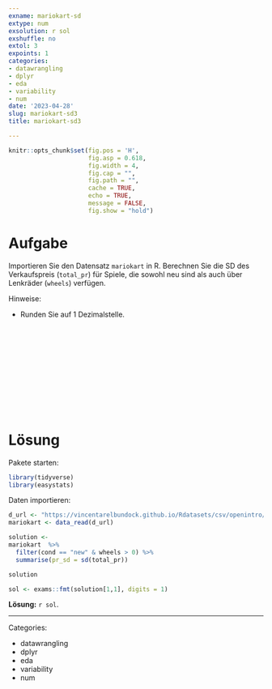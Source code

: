 ```yaml
---
exname: mariokart-sd
extype: num
exsolution: r sol
exshuffle: no
extol: 3
expoints: 1
categories:
- datawrangling
- dplyr
- eda
- variability
- num
date: '2023-04-28'
slug: mariokart-sd3
title: mariokart-sd3

---
```







```r
knitr::opts_chunk$set(fig.pos = 'H',
                      fig.asp = 0.618,
                      fig.width = 4,
                      fig.cap = "", 
                      fig.path = "",
                      cache = TRUE,
                      echo = TRUE,
                      message = FALSE,
                      fig.show = "hold")
```






# Aufgabe

Importieren Sie den Datensatz `mariokart` in R.
Berechnen Sie die SD des Verkaufspreis (`total_pr`) für Spiele, die sowohl neu sind als auch über Lenkräder (`wheels`) verfügen.

Hinweise:

- Runden Sie auf 1 Dezimalstelle.



</br>
</br>
</br>
</br>
</br>
</br>
</br>
</br>
</br>
</br>

# Lösung

Pakete starten:

```r
library(tidyverse)
library(easystats)
```


Daten importieren:

```r
d_url <- "https://vincentarelbundock.github.io/Rdatasets/csv/openintro/mariokart.csv"
mariokart <- data_read(d_url)
```

```r
solution <-
mariokart  %>% 
  filter(cond == "new" & wheels > 0) %>% 
  summarise(pr_sd = sd(total_pr))

solution
```

```r
sol <- exams::fmt(solution[1,1], digits = 1)
```

**Lösung:** `r sol`. 





---

Categories: 

- datawrangling
- dplyr
- eda
- variability
- num

